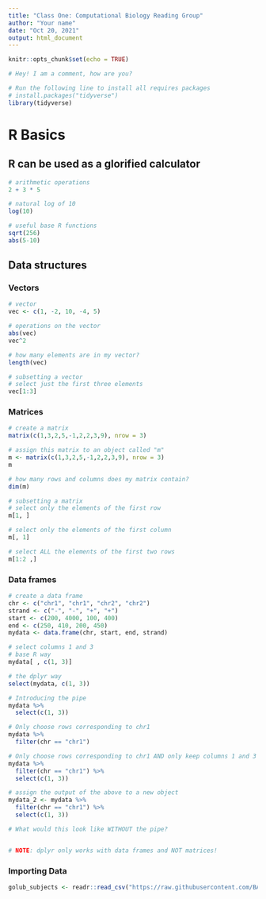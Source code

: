 ```yaml
---
title: "Class One: Computational Biology Reading Group"
author: "Your name"
date: "Oct 20, 2021"
output: html_document
---
```


```r
knitr::opts_chunk$set(echo = TRUE)

# Hey! I am a comment, how are you?

# Run the following line to install all requires packages
# install.packages("tidyverse")
library(tidyverse) 
```

# R Basics

## R can be used as a glorified calculator  

```r
# arithmetic operations
2 + 3 * 5

# natural log of 10
log(10)

# useful base R functions
sqrt(256)
abs(5-10)
```

## Data structures 

### Vectors

```r
# vector
vec <- c(1, -2, 10, -4, 5)

# operations on the vector
abs(vec)
vec^2

# how many elements are in my vector?
length(vec)

# subsetting a vector
# select just the first three elements
vec[1:3]
```

### Matrices

```r
# create a matrix
matrix(c(1,3,2,5,-1,2,2,3,9), nrow = 3)

# assign this matrix to an object called "m"
m <- matrix(c(1,3,2,5,-1,2,2,3,9), nrow = 3)
m

# how many rows and columns does my matrix contain?
dim(m)

# subsetting a matrix
# select only the elements of the first row
m[1, ]

# select only the elements of the first column
m[, 1]

# select ALL the elements of the first two rows
m[1:2 ,]
```

### Data frames

```r
# create a data frame
chr <- c("chr1", "chr1", "chr2", "chr2")
strand <- c("-", "-", "+", "+")
start <- c(200, 4000, 100, 400)
end <- c(250, 410, 200, 450)
mydata <- data.frame(chr, start, end, strand)

# select columns 1 and 3
# base R way
mydata[ , c(1, 3)]

# the dplyr way
select(mydata, c(1, 3))

# Introducing the pipe
mydata %>% 
  select(c(1, 3))

# Only choose rows corresponding to chr1
mydata %>% 
  filter(chr == "chr1")

# Only choose rows corresponding to chr1 AND only keep columns 1 and 3
mydata %>% 
  filter(chr == "chr1") %>% 
  select(c(1, 3))

# assign the output of the above to a new object
mydata_2 <- mydata %>% 
  filter(chr == "chr1") %>% 
  select(c(1, 3))

# What would this look like WITHOUT the pipe?


# NOTE: dplyr only works with data frames and NOT matrices!
```

### Importing Data

```r
golub_subjects <- readr::read_csv("https://raw.githubusercontent.com/BAREJAA/website_for_john/master/datasets/golub_kaggle/golub_subjects.csv")
```

